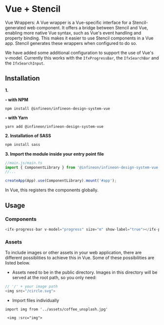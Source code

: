 

<Meta title="Setup & installation/Framework integration/Vue + Stencil" />


# Vue + Stencil

Vue Wrappers: A Vue wrapper is a Vue-specific interface for a Stencil-generated web component. It offers a bridge between Stencil and Vue, enabling more native Vue syntax, such as Vue's event handling and property binding. This makes it easier to use Stencil components in a Vue app. Stencil generates these wrappers when configured to do so.

We have added some additional configuration to support the use of Vue's v-model.
Currently this works with the ``IfxProgressBar``, the ``IfxSearchBar`` and the ``IfxSearchInput``.


## Installation

**1.**

**- with NPM**

```npm install @infineon/infineon-design-system-vue```

**- with Yarn**

```yarn add @infineon/infineon-design-system-vue```

**2. Installation of SASS**
```bash
npm install sass
```

**3. Import the module inside your entry point file**

```js
//main.js/main.ts
import { ComponentLibrary } from '@infineon/infineon-design-system-vue';
//...

createApp(App).use(ComponentLibrary).mount('#app');
```

In Vue, this registers the components globally.

## Usage

### Components

```js
<ifx-progress-bar v-model="progress" size="m" show-label="true"></ifx-progress-bar>
```

### Assets

To include images or other assets in your web application, there are different possiblities to achieve this in Vue.
Some of these possibilities are listed below. 

- Assets need to be in the public directory. 
Images in this directory will be served at the root path, so you only need:

```js
// '/' + your image path
<img src="/circle.svg">
```

- Import files individually

```
import img from '../assets/coffee_unsplash.jpg'

 <img :src="img">
```
